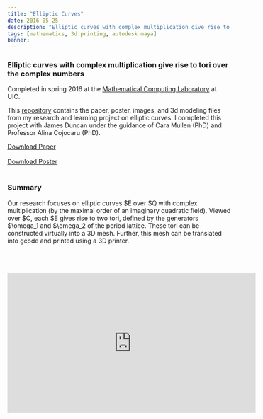 ```yaml
---
title: "Elliptic Curves"
date: 2016-05-25
description: "Elliptic curves with complex multiplication give rise to tori over the complex numbers"
tags: [mathematics, 3d printing, autodesk maya]
banner:
---
```


### Elliptic curves with complex multiplication give rise to tori over the complex numbers  

Completed in spring 2016 at the [Mathematical Computing Laboratory](http://mcl.math.uic.edu/) at UIC.  

This [repository](https://github.com/galenballew/Elliptic-Curves) contains the paper, poster, images, and 3d modeling files from my research and learning project on elliptic curves. I completed this project with James
Duncan under the guidance of Cara Mullen (PhD) and Professor Alina Cojocaru (PhD).

<a markdown="0" href="https://github.com/galenballew/Elliptic-Curves/blob/master/arithmetic_EC.pdf" class="btn">Download Paper</a><br></br>
<a markdown="0" href="https://github.com/galenballew/Elliptic-Curves/blob/master/496%20Poster/MCL-poster.pdf" class="btn">Download Poster</a><br></br>


### Summary 
Our research focuses on elliptic curves $E over $Q with complex
multiplication (by the maximal order of an imaginary quadratic
field). Viewed over $C, each $E gives rise to two tori, defined by
the generators $\omega_1 and $\omega_2 of the period lattice. These tori can be
constructed virtually into a 3D mesh. Further, this mesh can be
translated into gcode and printed using a 3D printer.
<br></br>
<br></br>

<p align="center">
<iframe width="560" height="315" src="https://www.youtube.com/embed/UeLQxoG2wNY" frameborder="0" allowfullscreen></iframe>
</p>
